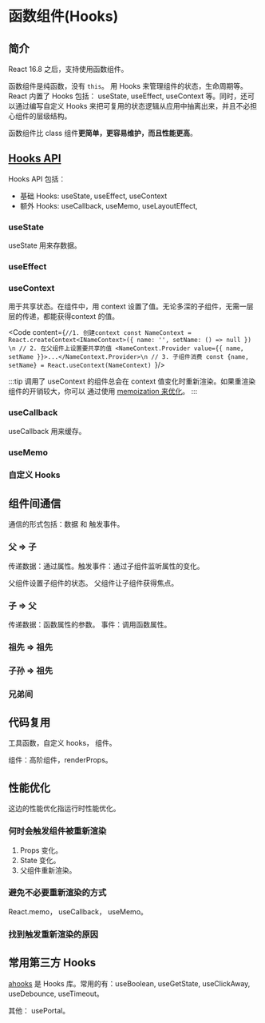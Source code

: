 
# 函数组件(Hooks)
## 简介
React 16.8 之后，支持使用函数组件。

函数组件是纯函数，没有 `this`。 用 Hooks 来管理组件的状态，生命周期等。React 内置了 Hooks 包括： useState, useEffect, useContext 等。同时，还可以通过编写自定义 Hooks 来把可复用的状态逻辑从应用中抽离出来，并且不必担心组件的层级结构。

函数组件比 class 组件**更简单，更容易维护，而且性能更高**。

## [Hooks API](https://reactjs.org/docs/hooks-reference.html)
Hooks API 包括：
* 基础 Hooks: useState, useEffect, useContext
* 额外 Hooks: useCallback, useMemo, useLayoutEffect,

### useState
useState 用来存数据。

### useEffect

### useContext
用于共享状态。在组件中，用 context 设置了值。无论多深的子组件，无需一层层的传递，都能获得context 的值。

<Demo>
  <UseContextDemo />
</Demo>

<Code 
  content={`//1. 创建context
const NameContext = React.createContext<INameContext>({
  name: '',
  setName: () => null
}) \n
// 2. 在父组件上设置要共享的值
<NameContext.Provider value={{
  name,
  setName
}}>...</NameContext.Provider>\n
// 3. 子组件消费
const {name, setName} = React.useContext(NameContext)
`}/>

:::tip
调用了 useContext 的组件总会在 context 值变化时重新渲染。如果重渲染组件的开销较大，你可以 通过使用 [memoization 来优化](https://github.com/facebook/react/issues/15156#issuecomment-474590693)。
:::

### useCallback
useCallback 用来缓存。

### useMemo

### 自定义 Hooks


## 组件间通信
通信的形式包括：数据 和 触发事件。

### 父 => 子
传递数据：通过属性。触发事件：通过子组件监听属性的变化。

父组件设置子组件的状态。
父组件让子组件获得焦点。

### 子 => 父
传递数据：函数属性的参数。 事件：调用函数属性。


### 祖先 => 祖先


### 子孙 => 祖先

### 兄弟间


## 代码复用
工具函数，自定义 hooks， 组件。

组件：高阶组件，renderProps。

## 性能优化
这边的性能优化指运行时性能优化。

### 何时会触发组件被重新渲染
1. Props 变化。
2. State 变化。
2. 父组件重新渲染。

### 避免不必要重新渲染的方式
React.memo， useCallback， useMemo。

### 找到触发重新渲染的原因

## 常用第三方 Hooks
[ahooks](https://ahooks.js.org/zh-CN) 是 Hooks 库。常用的有：useBoolean, useGetState, useClickAway, useDebounce, useTimeout。

其他： usePortal。

